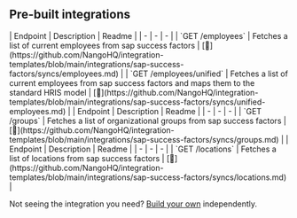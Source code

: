 
## Pre-built integrations

<AccordionGroup>


<Accordion title="Employees">
| Endpoint | Description | Readme |
| - | - | - |
| `GET /employees` | Fetches a list of current employees from sap success factors | [🔗](https://github.com/NangoHQ/integration-templates/blob/main/integrations/sap-success-factors/syncs/employees.md) |
| `GET /employees/unified` | Fetches a list of current employees from  sap success factors and maps them to the standard HRIS model | [🔗](https://github.com/NangoHQ/integration-templates/blob/main/integrations/sap-success-factors/syncs/unified-employees.md) |
</Accordion>


<Accordion title="Groups">
| Endpoint | Description | Readme |
| - | - | - |
| `GET /groups` | Fetches a list of organizational groups from sap success factors | [🔗](https://github.com/NangoHQ/integration-templates/blob/main/integrations/sap-success-factors/syncs/groups.md) |
</Accordion>


<Accordion title="Locations">
| Endpoint | Description | Readme |
| - | - | - |
| `GET /locations` | Fetches a list of locations from sap success factors | [🔗](https://github.com/NangoHQ/integration-templates/blob/main/integrations/sap-success-factors/syncs/locations.md) |
</Accordion>

</AccordionGroup>

<Tip>Not seeing the integration you need? [Build your own](https://docs.nango.dev/guides/platform/functions) independently.</Tip>
